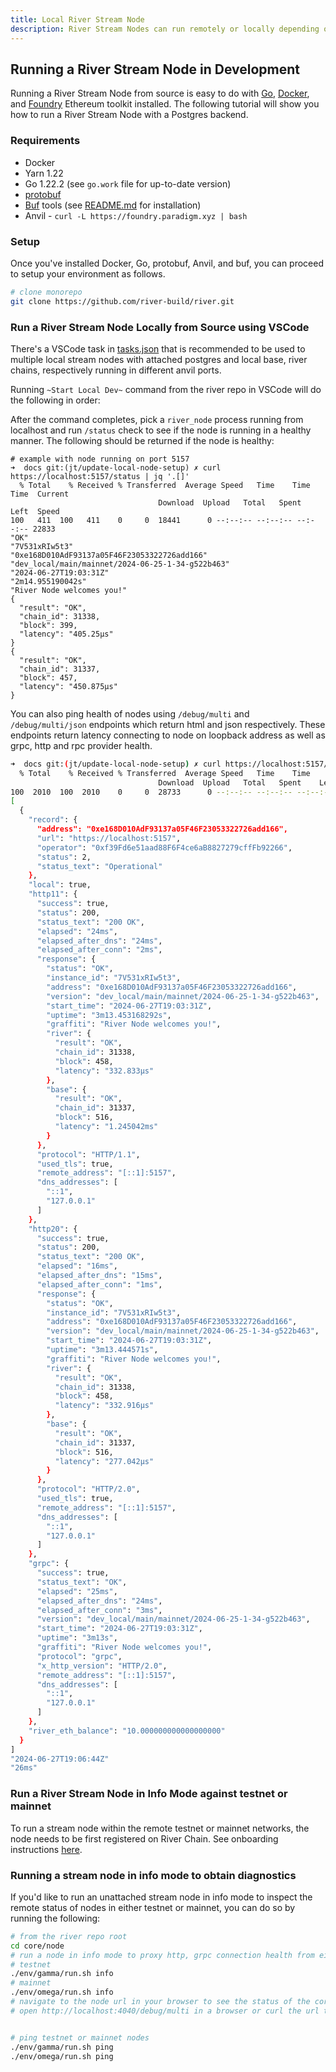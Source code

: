 ```yaml
---
title: Local River Stream Node
description: River Stream Nodes can run remotely or locally depending on the operator's preferences. The following guide illustrates how to build and run a River Stream Node locally for development purposes. Diagnostic tools to gauge the health of local and remote nodes are also discussed here. It is assumed that the node is free standing and therefore not connected to the River protocol remote node registry on Base.
---
```


## Running a River Stream Node in Development

Running a River Stream Node from source is easy to do with [Go](https://go.dev/doc/install), [Docker](https://docs.docker.com/engine/install/), and [Foundry](https://github.com/foundry-rs/foundry) Ethereum toolkit installed. The following tutorial will show you how to run a River Stream Node with a Postgres backend.

### Requirements

- Docker
- Yarn 1.22
- Go 1.22.2 (see `go.work` file for up-to-date version)
- [protobuf](https://protobuf.dev/)
- [Buf](https://connect.build/docs/go/getting-started/#install-tools) tools (see [README.md](https://github.com/river-build/river/blob/main/core/node/README.md) for installation)
- Anvil - `curl -L https://foundry.paradigm.xyz | bash`

### Setup

Once you've installed Docker, Go, protobuf, Anvil, and buf, you can proceed to setup your environment as follows.

```bash
# clone monorepo
git clone https://github.com/river-build/river.git
```

### Run a River Stream Node Locally from Source using VSCode

There's a VSCode task in [tasks.json](https://github.com/river-build/river/blob/main/.vscode/tasks.json#L21) that is recommended to be used to multiple local stream nodes with attached postgres and local base, river chains, respectively running in different anvil ports.

Running `~Start Local Dev~` command from the river repo in VSCode will do the following in order:

<Steps>
<Step title="Check dependency versions"></Step>
<Step title="Upgrade Foundry toolkit"></Step>
<Step title="Run yarn install"></Step>
<Step title="Build protobufs"></Step>
<Step title="Start Base Chain in anvil"></Step>
<Step title="Start River Chain in anvil"></Step>
<Step title="Configure stream nodes"></Step>
<Step title="Start stream nodes with and without entitlements (on separate ports)"></Step>
<Step title="Start xchain binary"></Step>
<Step title="Start protobuf and typescript package watcher"></Step>
</Steps>

After the command completes, pick a `river_node` process running from localhost and run `/status` check to see if the node is running in a healthy manner. The following should be returned if the node is healthy:

```
# example with node running on port 5157
➜  docs git:(jt/update-local-node-setup) ✗ curl https://localhost:5157/status | jq '.[]'
  % Total    % Received % Transferred  Average Speed   Time    Time     Time  Current
                                 Download  Upload   Total   Spent    Left  Speed
100   411  100   411    0     0  18441      0 --:--:-- --:--:-- --:--:-- 22833
"OK"
"7V531xRIw5t3"
"0xe168D010AdF93137a05F46F23053322726add166"
"dev_local/main/mainnet/2024-06-25-1-34-g522b463"
"2024-06-27T19:03:31Z"
"2m14.955190042s"
"River Node welcomes you!"
{
  "result": "OK",
  "chain_id": 31338,
  "block": 399,
  "latency": "405.25µs"
}
{
  "result": "OK",
  "chain_id": 31337,
  "block": 457,
  "latency": "450.875µs"
}
```

You can also ping health of nodes using `/debug/multi` and `/debug/multi/json` endpoints which return html and json respectively. These endpoints return latency connecting to node on loopback address as well as grpc, http and rpc provider health.

```bash
➜  docs git:(jt/update-local-node-setup) ✗ curl https://localhost:5157/debug/multi/json | jq '.[]'
  % Total    % Received % Transferred  Average Speed   Time    Time     Time  Current
                                 Download  Upload   Total   Spent    Left  Speed
100  2010  100  2010    0     0  28733      0 --:--:-- --:--:-- --:--:-- 30000
[
  {
    "record": {
      "address": "0xe168D010AdF93137a05F46F23053322726add166",
      "url": "https://localhost:5157",
      "operator": "0xf39Fd6e51aad88F6F4ce6aB8827279cffFb92266",
      "status": 2,
      "status_text": "Operational"
    },
    "local": true,
    "http11": {
      "success": true,
      "status": 200,
      "status_text": "200 OK",
      "elapsed": "24ms",
      "elapsed_after_dns": "24ms",
      "elapsed_after_conn": "2ms",
      "response": {
        "status": "OK",
        "instance_id": "7V531xRIw5t3",
        "address": "0xe168D010AdF93137a05F46F23053322726add166",
        "version": "dev_local/main/mainnet/2024-06-25-1-34-g522b463",
        "start_time": "2024-06-27T19:03:31Z",
        "uptime": "3m13.453168292s",
        "graffiti": "River Node welcomes you!",
        "river": {
          "result": "OK",
          "chain_id": 31338,
          "block": 458,
          "latency": "332.833µs"
        },
        "base": {
          "result": "OK",
          "chain_id": 31337,
          "block": 516,
          "latency": "1.245042ms"
        }
      },
      "protocol": "HTTP/1.1",
      "used_tls": true,
      "remote_address": "[::1]:5157",
      "dns_addresses": [
        "::1",
        "127.0.0.1"
      ]
    },
    "http20": {
      "success": true,
      "status": 200,
      "status_text": "200 OK",
      "elapsed": "16ms",
      "elapsed_after_dns": "15ms",
      "elapsed_after_conn": "1ms",
      "response": {
        "status": "OK",
        "instance_id": "7V531xRIw5t3",
        "address": "0xe168D010AdF93137a05F46F23053322726add166",
        "version": "dev_local/main/mainnet/2024-06-25-1-34-g522b463",
        "start_time": "2024-06-27T19:03:31Z",
        "uptime": "3m13.444571s",
        "graffiti": "River Node welcomes you!",
        "river": {
          "result": "OK",
          "chain_id": 31338,
          "block": 458,
          "latency": "332.916µs"
        },
        "base": {
          "result": "OK",
          "chain_id": 31337,
          "block": 516,
          "latency": "277.042µs"
        }
      },
      "protocol": "HTTP/2.0",
      "used_tls": true,
      "remote_address": "[::1]:5157",
      "dns_addresses": [
        "::1",
        "127.0.0.1"
      ]
    },
    "grpc": {
      "success": true,
      "status_text": "OK",
      "elapsed": "25ms",
      "elapsed_after_dns": "24ms",
      "elapsed_after_conn": "3ms",
      "version": "dev_local/main/mainnet/2024-06-25-1-34-g522b463",
      "start_time": "2024-06-27T19:03:31Z",
      "uptime": "3m13s",
      "graffiti": "River Node welcomes you!",
      "protocol": "grpc",
      "x_http_version": "HTTP/2.0",
      "remote_address": "[::1]:5157",
      "dns_addresses": [
        "::1",
        "127.0.0.1"
      ]
    },
    "river_eth_balance": "10.000000000000000000"
  }
]
"2024-06-27T19:06:44Z"
"26ms"
```


### Run a River Stream Node in Info Mode against testnet or mainnet

<Note>To run a stream node within the remote testnet or mainnet networks, the node needs to be first registered on River Chain. See onboarding instructions [here](/run/node-operator/system-requirements-installation).</Note>


### Running a stream node in info mode to obtain diagnostics

If you'd like to run an unattached stream node in info mode to inspect the remote status of nodes in either testnet or mainnet, you can do so by running the following:

```bash
# from the river repo root
cd core/node
# run a node in info mode to proxy http, grpc connection health from either testnet or mainnet.
# testnet
./env/gamma/run.sh info
# mainnet
./env/omega/run.sh info
# navigate to the node url in your browser to see the status of the corresponding network's nodes
# open http://localhost:4040/debug/multi in a browser or curl the url to return html


# ping testnet or mainnet nodes
./env/gamma/run.sh ping
./env/omega/run.sh ping
```